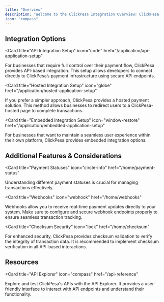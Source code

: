 ```yaml
---
title: "Overview"
description: "Welcome to the ClickPesa Integration Overview! ClickPesa offers a robust and flexible integration suite that supports different business requirements. Whether you need full API control, a simple hosted checkout, or an embedded solution, these guidelines will help you get started"
icon: "compass"
---
```


## Integration Options

<CardGroup cols={3}>

<Card
   title="API Integration Setup"
   icon="code"
   href="/application/api-application-setup"
>
For businesses that require full control over their payment flow, ClickPesa provides API-based integration. This setup allows developers to connect directly to ClickPesa’s payment infrastructure using secure API endpoints.
</Card>

<Card
   title="Hosted Integration Setup"
   icon="globe"
   href="/application/hosted-application-setup"
>
If you prefer a simpler approach, ClickPesa provides a hosted payment solution. This method allows businesses to redirect users to a ClickPesa-hosted page to complete transactions.
</Card>

<Card
   title="Embedded Integration Setup"
   icon="window-restore"
   href="/application/embedded-application-setup"
>
For businesses that want to maintain a seamless user experience within their own platform, ClickPesa provides embedded integration options.
</Card>

</CardGroup>

## Additional Features & Considerations

<CardGroup cols={3}>

<Card
   title="Payment Statuses"
   icon="circle-info"
   href="/home/payment-status"
>
Understanding different payment statuses is crucial for managing transactions effectively.
</Card>

<Card
   title="Webhooks"
   icon="webhook"
   href="/home/webhooks"
>
Webhooks allow you to receive real-time payment updates directly to your system. Make sure to configure and secure webhook endpoints properly to ensure seamless transaction tracking.
</Card>

<Card
   title="Checksum Security"
   icon="lock"
   href="/home/checksum"
>
For enhanced security, ClickPesa provides checksum validation to verify the integrity of transaction data. It is recommended to implement checksum verification in all API-based interactions.
</Card>

</CardGroup>

## Resources

<CardGroup cols={1}>

<Card
   title="API Explorer"
   icon="compass"
   href="/api-reference"
>
Explore and test ClickPesa's APIs with the API Explorer. It provides a user-friendly interface to interact with API endpoints and understand their functionality.
</Card>

</CardGroup>
